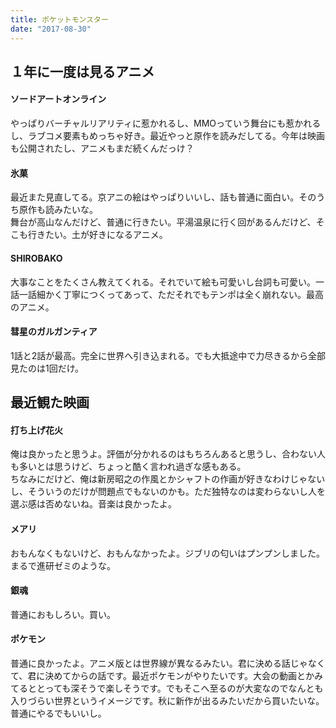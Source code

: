 ```yaml
---
title: ポケットモンスター
date: "2017-08-30"
---
```


## １年に一度は見るアニメ

#### ソードアートオンライン

やっぱりバーチャルリアリティに惹かれるし、MMOっていう舞台にも惹かれるし、ラブコメ要素もめっちゃ好き。最近やっと原作を読みだしてる。今年は映画も公開されたし、アニメもまだ続くんだっけ？

#### 氷菓

最近また見直してる。京アニの絵はやっぱりいいし、話も普通に面白い。そのうち原作も読みたいな。  
舞台が高山なんだけど、普通に行きたい。平湯温泉に行く回があるんだけど、そこも行きたい。土が好きになるアニメ。

#### SHIROBAKO

大事なことをたくさん教えてくれる。それでいて絵も可愛いし台詞も可愛い。一話一話細かく丁寧につくってあって、ただそれでもテンポは全く崩れない。最高のアニメ。

#### 彗星のガルガンティア

1話と2話が最高。完全に世界へ引き込まれる。でも大抵途中で力尽きるから全部見たのは1回だけ。

## 最近観た映画

#### 打ち上げ花火

俺は良かったと思うよ。評価が分かれるのはもちろんあると思うし、合わない人も多いとは思うけど、ちょっと酷く言われ過ぎな感もある。  
ちなみにだけど、俺は新房昭之の作風とかシャフトの作画が好きなわけじゃないし、そういうのだけが問題点でもないのかも。ただ独特なのは変わらないし人を選ぶ感は否めないね。音楽は良かったよ。

#### メアリ

おもんなくもないけど、おもんなかったよ。ジブリの匂いはプンプンしました。まるで進研ゼミのような。

#### 銀魂

普通におもしろい。買い。

#### ポケモン

普通に良かったよ。アニメ版とは世界線が異なるみたい。君に決める話じゃなくて、君に決めてからの話です。最近ポケモンがやりたいです。大会の動画とかみてるととっても深そうで楽しそうです。でもそこへ至るのが大変なのでなんとも入りづらい世界というイメージです。秋に新作が出るみたいだから買いたいな。普通にやるでもいいし。